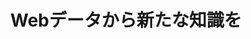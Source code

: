 ﻿---
title: "Webデータから新たな知識を"
category: "情報理工学院"
vol: 74
interviewee: "村田 剛志"
url: "http://www.net.c.titech.ac.jp/murata-j.html"
tags: ["構造","コンピュータ","データ","予測","Web"]
pdf: "74-4-murata.pdf"
career: ""
preface: "今日、SNS や質問サイトといったさまざまな Webサービスが普及している。このようなサイ トでは、サービスの質を高めるためにさまざまな 技術が使われている。 その技術の一つに、村田研究室が研究してい るWeb構造マイニングと呼ばれるものがある。 Web から得られる大量のデータをコンピュータ で処理することにより、新たな知識を得ようとい うものだ。本稿では村田研究室が行ってきた数多 くの研究の中から、コミュニティ抽出とリンク予 測について紹介しよう。"
---
